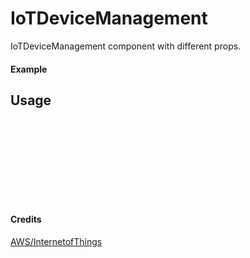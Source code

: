 
<Meta of={IoTDeviceManagement} title="AWS/InternetofThings/IoTDeviceManagement" />

# IoTDeviceManagement

IoTDeviceManagement component with different props.

#### Example

<Canvas of={IoTDeviceManagement.Primary} />

## Usage

```ts
import { IoTDeviceManagement } from "yadl-ui";

const Example = () => {
  return (
      <IoTDeviceManagement />
  );
};

export default Example;
```

#### Credits
[AWS/InternetofThings](https://aws-icons.com/)

